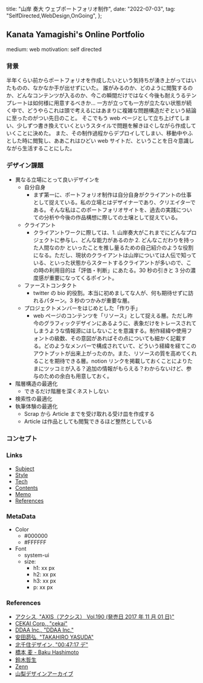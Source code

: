   title: "山岸 奏大 ウェブポートフォリオ制作",
  date: "2022-07-03",
  tag: "SelfDirected,WebDesign,OnGoing",
};

## Kanata Yamagishi's Online Portfolio

medium: web
motivation: self directed

### 背景

半年くらい前からポートフォリオを作成したいという気持ちが湧き上がってはいたものの、なかなか手が出せずにいた。 誰がみるのか、どのように閲覧するのか、どんなコンテンツが入るのか、今この瞬間だけではなく今後も耐えうるテンプレートは如何様に用意するべきか... 一方が立っても一方が立たない状態が続く中で、どうやらこれは頭で考えるにはあまりに複雑な問題構造だぞという結論に至ったのがつい先日のこと。 そこでもう web ページとして立ち上げてしまい、少しずつ書き換えていくというスタイルで問題を解きほぐしながら作成していくことに決めた。 また、その制作過程からデプロイしてしまい、移動中やふとした時に閲覧し、ああこれはひどい web サイトだ、ということを日々意識しながら生活することにした。

### デザイン課題

- 異なる立場にとって良いデザインを
  - 自分自身
    - まず第一に、ポートフォリオ制作は自分自身がクライアントの仕事として捉えている。私の立場とはデザイナーであり、クリエイターである。そんな私はこのポートフォリオサイトを、過去の実践についての分析や今後の作品構想に際しての土壌として捉えている。
  - クライアント
    - クライアントワークに際しては、1. 山岸奏大がこれまでにどんなプロジェクトに参与し、どんな能力があるのか 2. どんなこだわりを持った人間なのか といったことを推し量るための自己紹介のような役割になる。ただし、現状のクライアントは山岸については人伝で知っている、といった状態からスタートするクライアントが多いので、この時の利用目的は「評価・判断」にあたる。30 秒の引きと 3 分の濃度感が重要になってくるポイント。
  - ファーストコンタクト
    - twitter の bio 的役割。本当に初めましてな人が、何も期待せずに訪れるパターン。3 秒のつかみが重要な層。
  - プロジェクトメンバーをはじめとした「作り手」
    - web ページのコンテンツを「リソース」として捉える層。ただし昨今のグラフィックデザインにあるように、表象だけをトレースされてしまうような情報源にはしないことを意識する。制作経緯や使用フォントの級数、その意図があればその点についても細かく記載する。どのようなメンバーで構成されていて、どういう経緯を経てこのアウトプットが出来上がったのか。また、リソースの質を高めてくれることを期待できる層。notion リンクを掲載しておくことによりたまにツッコミが入る？追加の情報がもらえる？わからないけど、参与のための余白も用意しておく。
- 階層構造の最適化
  - できるだけ階層を深くネストしない
- 検索性の最適化
- 執筆体験の最適化
  - Scrap から Article までを受け取れる受け皿を作成する
  - Article は作品としても閲覧できるほど整然としている

### コンセプト

### Links

- [Subject](https://www.notion.so/Subject-9817da8d5fe44b81b969fe904d30e77c)
- [Style](https://www.notion.so/Style-1570bc84ac004e57a6b53dfdedebb0cf)
- [Tech](https://www.notion.so/Tech-1ec6fdea3e5e4e5cb06d6158fd1bf0de)
- [Contents](https://www.notion.so/Contents-e241f7816bbe4118bc55cb32f5e2c84e)
- [Memo](https://www.notion.so/Memo-7aebaf03fa57416f91ea5749e35adfd3)
- [References](https://www.notion.so/References-81f416bbc11a4c6a80f0e4c1552af734)

### MetaData

- Color
  - #000000
  - #FFFFFF
- Font
  - system-ui
  - size:
    - h1: xx px
    - h2: xx px
    - h3: xx px
    - p: xx px

### References

- [アクシス, "AXIS（アクシス） Vol.190 (発売日 2017 年 11 月 01 日)"](https://www.fujisan.co.jp/product/32/b/1586806/)
- [CEKAI Corp., "cekai"](https://cekai.jp/)
- [DDAA Inc., "DDAA Inc."](https://dskmtg.com/index.html)
- [安田昴弘, "TAKAHIRO YASUDA"](https://yasudatakahiro.com/)
- [北千住デザイン, "00:47:17 デ"](https://index.kitasenju.design/)
- [橋本 麦 - Baku Hashimoto](https://baku89.com/)
- [鈴木哲生](http://tezzosuzuki.com/)
- [Zenn](https://zenn.dev/)
- [山梨デザインアーカイブ](https://design-archive.pref.yamanashi.jp/)
